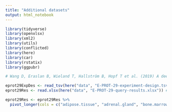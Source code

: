 ```yaml
---
title: "Additional datasets"
output: html_notebook
---
```


```r
library(tidyverse)
library(openxlsx)
library(xml2)
library(utils)
library(conflicted)
library(here)
library(car)
library(rstatix)
library(ggpubr)
```

```r
# Wang D, Eraslan B, Wieland T, Hallström B, Hopf T et al. (2019) A deep proteome and transcriptome abundance atlas of 29 healthy human tissues. (https://www.ebi.ac.uk/gxa/experiments/E-PROT-29/Downloads)

eprot29ExpDes <- read_tsv(here("data", "E-PROT-29-experiment-design.tsv"), col_types = list(col_character(), col_double(), col_factor(), col_integer(), col_logical(), col_number()))
eprot29Res <- read.xlsx(here("data", "E-PROT-29-query-results.xlsx")) # expression values across all genes

eprot29Res <- eprot29Res %>%
  pivot_longer(cols = c("adipose.tissue", "adrenal.gland", "bone.marrow", "brain", "colon", "duodenum", "endometrium", "esophagus", "fallopian.tube", "gallbladder", "heart", "kidney", "liver", "lung", "lymph.node", "ovary", "pancreas", "pituitary.gland", "placenta", "prostate", "rectum", "salivary.gland", "small.intestine", "smooth.muscle", "spleen", "stomach", "testis", "thyroid", "tonsil", "urinary.bladder", "vermiform.appendix"), names_to = "Tissue", values_to = "Expression_level_in_parts_per_billion")
```

```r

```


